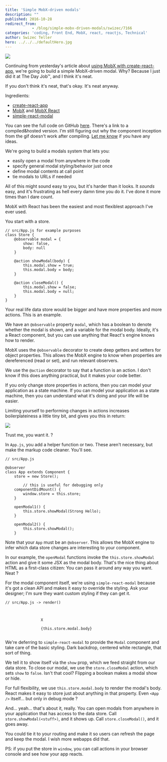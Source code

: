 ```yaml
---
title: 'Simple MobX-driven modals'
description: ""
published: 2016-10-28
redirect_from: 
            - /blog/simple-mobx-driven-modals/swizec/7166
categories: 'coding, Front End, MobX, react, reactjs, Technical'
author: Swizec Teller
hero: ../../../defaultHero.jpg
---
```

![](./img/blog-wp-content-uploads-2016-10-modal-inception.gif)



Continuing from yesterday's article about [using MobX with create-react-app](link), we're going to build a simple MobX-driven modal. Why? Because I just did it at The Day Job™, and I think it's neat.



If you don't think it's neat, that's okay. It's neat anyway.



Ingredients:



- [create-react-app](https://github.com/facebookincubator/create-react-app)
- [MobX](https://github.com/mobxjs/mobx) and [MobX React](https://github.com/mobxjs/mobx-react)
- [simple-react-modal](https://github.com/legitcode/modal)



You can see the full code on GitHub [here](https://github.com/Swizec/mobx-modal). There's a link to a compiled&hosted version. I'm still figuring out why the component inception from the gif doesn't work after compiling. [Let me know](mailto:swizec@swizec.com) if you have any ideas.



We're going to build a modals system that lets you:



- easily open a modal from anywhere in the code
- specify general modal styling/behavior just once
- define modal contents at call point
- tie modals to URLs if needed



All of this might sound easy to you, but it's harder than it looks. It _sounds_ easy, and it's frustrating as hell every damn time you do it. I've done it more times than I dare count.



MobX with React has been the easiest and most flexiblest approach I've ever used.



You start with a store.



```
// src/App.js for example purposes
class Store {
    @observable modal = {
        show: false,
        body: null
    }

    @action showModal(body) {
        this.modal.show = true;
        this.modal.body = body;
    }

    @action closeModal() {
        this.modal.show = false;
        this.modal.body = null;
    }
}
```



Your real life data store would be bigger and have more properties and more actions. This is an example.



We have an `@observable` property `modal`, which has a boolean to denote whether the modal is shown, and a variable for the modal body. Ideally, it's a React component, but you can use anything that React's engine knows how to render.



MobX uses the `@observable` decorator to create deep getters and setters for object properties. This allows the MobX engine to know when properties are dereferenced (read or set), and run relevant observers.



We use the `@action` decorator to say that a function is an action. I don't know if this does anything practical, but it makes your code better.



If you only change store properties in actions, then you can model your application as a state machine. If you can model your application as a state machine, then you can understand what it's doing and your life will be easier.



Limiting yourself to performing changes in actions increases boilerplateiness a little tiny bit, and gives you this in return:



![](./img/blog-wp-content-uploads-2016-10-mobx-debugging.gif)



Trust me, you want it. ?



In `App.js`, you add a helper function or two. These aren't necessary, but make the markup code cleaner. You'll see.



```
// src/App.js

@observer
class App extends Component {
    store = new Store();

        // this is useful for debugging only
    componentDidMount() {
        window.store = this.store;
    }

    openModal1() {
        this.store.showModal(Strong Hello);
    }

    openModal2() {
        this.store.showModal();
    }
```



Note that your `App` must be an `@observer`. This allows the MobX engine to infer which data store changes are interesting to your component.



In our example, the `openModal` functions invoke the `this.store.showModal` action and give it some JSX as the modal body. That's the nice thing about HTML as a first-class citizen: You can pass it around any way you want. Neat ?



For the modal component itself, we're using `simple-react-modal` because it's got a clean API and makes it easy to override the styling. Ask your designer; I'm sure they want custom styling if they can get it.



```
// src/App.js -> render()

            

                X

                {this.store.modal.body}
            
```



We're deferring to `simple-react-modal` to provide the `Modal` component and take care of the basic styling. Dark backdrop, centered white rectangle, that sort of thing.



We tell it to show itself via the `show` prop, which we feed straight from our data store. To close our modal, we use the `store.closeModal` action, which sets `show` to `false`. Isn't that cool? Flipping a boolean makes a modal show or hide.



For full flexibility, we use `this.store.modal.body` to render the modal's body. React makes it easy to store just about anything in that property. Even `<App />` itself… but only in debug mode ?



And… yeah… that's about it, really. You can open modals from anywhere in your application that has access to the data store. Call `store.showModal(<stuff>)`, and it shows up. Call `store.closeModal()`, and it goes away.



You could tie it to your routing and make it so users can refresh the page and keep the modal. I wish more webapps did that.



PS: if you put the store in `window`, you can call actions in your browser console and see how your app reacts.